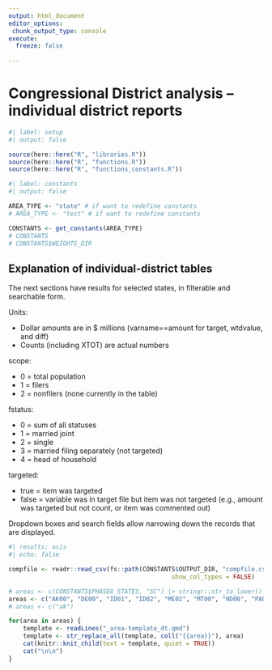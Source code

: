 ```yaml
---
output: html_document
editor_options: 
 chunk_output_type: console
execute:
  freeze: false
 
---
```


# Congressional District analysis -- individual district reports

```r
#| label: setup
#| output: false

source(here::here("R", "libraries.R"))
source(here::here("R", "functions.R"))
source(here::here("R", "functions_constants.R"))

```


```r
#| label: constants
#| output: false

AREA_TYPE <- "state" # if want to redefine constants
# AREA_TYPE <- "test" # if want to redefine constants

CONSTANTS <- get_constants(AREA_TYPE)
# CONSTANTS
# CONSTANTS$WEIGHTS_DIR

```

## Explanation of individual-district tables

The next sections have results for selected states, in filterable and searchable form.

Units:

-   Dollar amounts are in $ millions (varname==amount for target, wtdvalue, and diff)
-   Counts (including XTOT) are actual numbers

scope:

-   0 = total population
-   1 = filers
-   2 = nonfilers (none currently in the table)

fstatus:

-   0 = sum of all statuses
-   1 = married joint
-   2 = single
-   3 = married filing separately (not targeted)
-   4 = head of household

targeted:

-  true = item was targeted
-  false = variable was in target file but item was not targeted (e.g., amount was targeted but not count, or item was commented out)

Dropdown boxes and search fields allow narrowing down the records that are displayed.


```r
#| results: asis
#| echo: false

compfile <- readr::read_csv(fs::path(CONSTANTS$OUTPUT_DIR, "compfile.csv"),
                                             show_col_types = FALSE)

# areas <- c(CONSTANTS$PHASE6_STATES, "SC") |> stringr::str_to_lower()
areas <- c("AK00", "DE00", "ID01", "ID02", "ME02", "MT00", "ND00", "PA08", "SD00", "WY00") |> stringr::str_to_lower()
# areas <- c("ak")

for(area in areas) {
    template <- readLines("_area-template_dt.qmd")
    template <- str_replace_all(template, coll("{{area}}"), area)
    cat(knitr::knit_child(text = template, quiet = TRUE))
    cat("\n\n")
}

```
